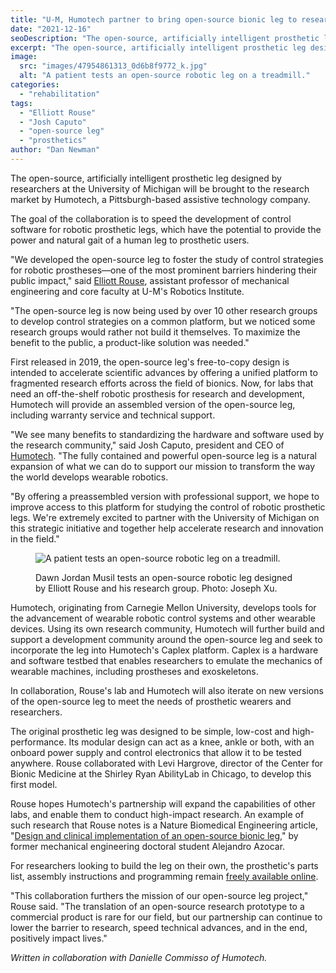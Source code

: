 ```yaml
---
title: "U-M, Humotech partner to bring open-source bionic leg to research labs"
date: "2021-12-16"
seoDescription: "The open-source, artificially intelligent prosthetic leg designed by researchers at the University of Michigan will be brought to the research market by Humotech."
excerpt: "The open-source, artificially intelligent prosthetic leg designed by researchers at the University of Michigan will be brought to the research market by Humotech."
image:
  src: "images/47954861313_0d6b8f9772_k.jpg"
  alt: "A patient tests an open-source robotic leg on a treadmill."
categories:
  - "rehabilitation"
tags:
  - "Elliott Rouse"
  - "Josh Caputo"
  - "open-source leg"
  - "prosthetics"
author: "Dan Newman"
---
```


<VideoCenter url="VUzxJCmo5v4" />

The open-source, artificially intelligent prosthetic leg designed by researchers at the University of Michigan will be brought to the research market by Humotech, a Pittsburgh-based assistive technology company.

The goal of the collaboration is to speed the development of control software for robotic prosthetic legs, which have the potential to provide the power and natural gait of a human leg to prosthetic users.



"We developed the open-source leg to foster the study of control strategies for robotic prostheses—one of the most prominent barriers hindering their public impact," said [Elliott Rouse](https://robotics.umich.edu/profile/elliott-rouse/), assistant professor of mechanical engineering and core faculty at U-M's Robotics Institute.

"The open-source leg is now being used by over 10 other research groups to develop control strategies on a common platform, but we noticed some research groups would rather not build it themselves. To maximize the benefit to the public, a product-like solution was needed."

First released in 2019, the open-source leg's free-to-copy design is intended to accelerate scientific advances by offering a unified platform to fragmented research efforts across the field of bionics. Now, for labs that need an off-the-shelf robotic prosthesis for research and development, Humotech will provide an assembled version of the open-source leg, including warranty service and technical support.

"We see many benefits to standardizing the hardware and software used by the research community," said Josh Caputo, president and CEO of [Humotech](https://humotech.com/). "The fully contained and powerful open-source leg is a natural expansion of what we can do to support our mission to transform the way the world develops wearable robotics.

"By offering a preassembled version with professional support, we hope to improve access to this platform for studying the control of robotic prosthetic legs. We're extremely excited to partner with the University of Michigan on this strategic initiative and together help accelerate research and innovation in the field."

<figure>

![A patient tests an open-source robotic leg on a treadmill. ](images/47954861313_0d6b8f9772_k.jpg)

<figcaption>

Dawn Jordan Musil tests an open-source robotic leg designed by Elliott Rouse and his research group. Photo: Joseph Xu.

</figcaption>

</figure>

Humotech, originating from Carnegie Mellon University, develops tools for the advancement of wearable robotic control systems and other wearable devices. Using its own research community, Humotech will further build and support a development community around the open-source leg and seek to incorporate the leg into Humotech's Caplex platform. Caplex is a hardware and software testbed that enables researchers to emulate the mechanics of wearable machines, including prostheses and exoskeletons.

In collaboration, Rouse's lab and Humotech will also iterate on new versions of the open-source leg to meet the needs of prosthetic wearers and researchers.

The original prosthetic leg was designed to be simple, low-cost and high-performance. Its modular design can act as a knee, ankle or both, with an onboard power supply and control electronics that allow it to be tested anywhere. Rouse collaborated with Levi Hargrove, director of the Center for Bionic Medicine at the Shirley Ryan AbilityLab in Chicago, to develop this first model.

Rouse hopes Humotech's partnership will expand the capabilities of other labs, and enable them to conduct high-impact research. An example of such research that Rouse notes is a Nature Biomedical Engineering article, "[Design and clinical implementation of an open-source bionic leg](https://www.nature.com/articles/s41551-020-00619-3)," by former mechanical engineering doctoral student Alejandro Azocar. 

For researchers looking to build the leg on their own, the prosthetic's parts list, assembly instructions and programming remain [freely available online](https://opensourceleg.com/).

"This collaboration furthers the mission of our open-source leg project," Rouse said. "The translation of an open-source research prototype to a commercial product is rare for our field, but our partnership can continue to lower the barrier to research, speed technical advances, and in the end, positively impact lives."

_Written in collaboration with Danielle Commisso of Humotech._
